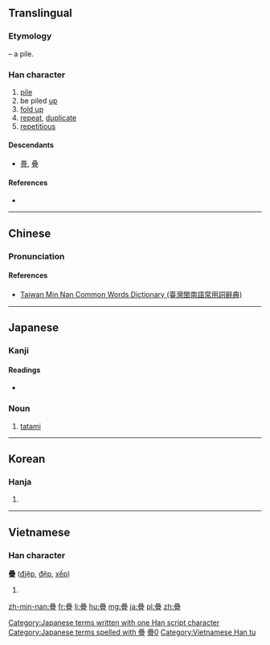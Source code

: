 {{also|叠|畳|曡|疉}}
==Translingual==
{{ja-forms|[[畳]]|[[叠]]|疊}}

===Etymology===
{{Han compound|畾|冝}} – a pile.

===Han character===
{{Han char|rn=102|rad=田|as=17|sn=22|four=60107|canj=WWWM|ids=⿳畾冝]}}

# [[pile]]
# be piled [[up]]
# [[fold up]]
# [[repeat]], [[duplicate]]
# [[repetitious]]

====Descendants====
* [[畳]], [[叠]]

====References====
* {{Han ref|kx=0767.090|dkj=21983|dj=1177.140|hdz=42555.140|uh=758A|ud=30090|bh=C57C|bd=50556}}

----

==Chinese==
{{zh-forms|s=叠}}

===Pronunciation===
{{zh-pron
|m=dié
|c=daap6,dip6
|h=
|mn=tha̍h/thia̍p
|mn_note=tha̍h - vernacular, thia̍p - literary
|w=
|mc=y
|oc=y
|ma=|ma2=
|cat=v,a
}}

====References====
*[http://twblg.dict.edu.tw/holodict_new/result_detail.jsp?n_no=13249&curpage=1&sample=%E7%96%8A&radiobutton=1&querytarget=1&limit=20&pagenum=1&rowcount=4 Taiwan Min Nan Common Words Dictionary (臺灣閩南語常用詞辭典)]

----

==Japanese==

===Kanji===
{{ja-kanji|grade=|rs=田17}}

====Readings====
* {{ja-readings|on=[[じょう]] (jō), [[ちょう]] (chō)|kun=[[たたむ]] (tatamu), [[たたみ]] (tatami), [[かさねる]] (kasaneru)|nanori=}}

===Noun===
{{ja-noun|ky|hira=たたみ|rom=tatami|shin=畳}}

# [[tatami]]

[[Category:Japanese terms written with one Han script character]]
[[Category:Japanese terms spelled with 疊]]

----

==Korean==

===Hanja===
{{ko-hanja|hangeul=첩|eumhun=|rv=cheop|mr=ch'ŏp|y=chep}}

# {{defn|lang=ko|sort=田17}}

----

==Vietnamese==

===Han character===
'''疊''' ([[điệp]], [[đệp]], [[xếp]])

# {{defn|vi}}

[[Category:CJKV characters simplified differently in Japan and China|疊0]]
[[Category:Vietnamese Han tu]]

[[zh-min-nan:疊]]
[[fr:疊]]
[[li:疊]]
[[hu:疊]]
[[mg:疊]]
[[ja:疊]]
[[pl:疊]]
[[zh:疊]]